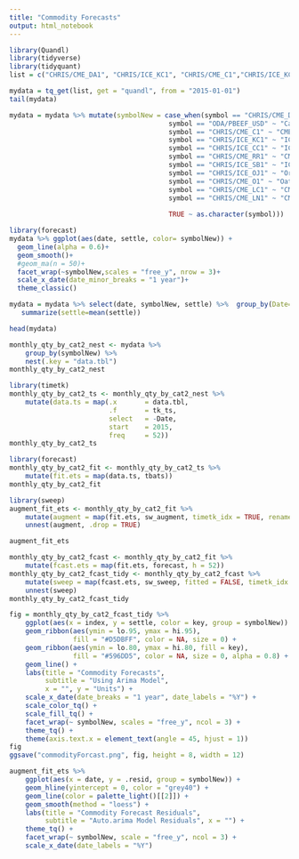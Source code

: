 ```yaml
---
title: "Commodity Forecasts"
output: html_notebook
---
```



```r
library(Quandl)
library(tidyverse)
library(tidyquant)
list = c("CHRIS/CME_DA1", "CHRIS/ICE_KC1", "CHRIS/CME_C1","CHRIS/ICE_KC1", "CHRIS/ICE_CC1", "CHRIS/CME_RR1", "CHRIS/ICE_SB1", "CHRIS/ICE_OJ1", "CHRIS/CME_O1", "CHRIS/CME_LN1","CHRIS/CME_LC1")

mydata = tq_get(list, get = "quandl", from = "2015-01-01")
tail(mydata)
```



```r
mydata = mydata %>% mutate(symbolNew = case_when(symbol == "CHRIS/CME_DA1" ~"CME Milk Futures",
                                        symbol == "ODA/PBEEF_USD" ~ "Cattle, Beef (ODA)",
                                        symbol == "CHRIS/CME_C1" ~ "CME Corn Futures",
                                        symbol == "CHRIS/ICE_KC1" ~ "ICE Coffee Futures",
                                        symbol == "CHRIS/ICE_CC1" ~ "ICE Cocoa Futures",
                                        symbol == "CHRIS/CME_RR1" ~ "CME Rice Futures",
                                        symbol == "CHRIS/ICE_SB1" ~ "ICE Sugar Futures",
                                        symbol == "CHRIS/ICE_OJ1" ~ "Orange Juice Futures",
                                        symbol == "CHRIS/CME_O1" ~ "Oats Futures",
                                        symbol == "CHRIS/CME_LC1" ~ "CME Cattle Futures",
                                        symbol == "CHRIS/CME_LN1" ~ "CME Pork Futures",
                                      
                                        TRUE ~ as.character(symbol)))
```

```r
library(forecast)
mydata %>% ggplot(aes(date, settle, color= symbolNew)) +
  geom_line(alpha = 0.6)+
  geom_smooth()+
  #geom_ma(n = 50)+
  facet_wrap(~symbolNew,scales = "free_y", nrow = 3)+
  scale_x_date(date_minor_breaks = "1 year")+
  theme_classic()

```

```r
mydata = mydata %>% select(date, symbolNew, settle) %>%  group_by(Date=floor_date(date, "week"), symbolNew) %>%
   summarize(settle=mean(settle))
```

```r
head(mydata)
```

```r
monthly_qty_by_cat2_nest <- mydata %>%
    group_by(symbolNew) %>%
    nest(.key = "data.tbl")
monthly_qty_by_cat2_nest
```
```r
library(timetk)
monthly_qty_by_cat2_ts <- monthly_qty_by_cat2_nest %>%
    mutate(data.ts = map(.x       = data.tbl, 
                         .f       = tk_ts, 
                         select   = -Date, 
                         start    = 2015,
                         freq     = 52))
monthly_qty_by_cat2_ts
```

```r
library(forecast)
monthly_qty_by_cat2_fit <- monthly_qty_by_cat2_ts %>%
    mutate(fit.ets = map(data.ts, tbats))
monthly_qty_by_cat2_fit
```
```r
library(sweep)
augment_fit_ets <- monthly_qty_by_cat2_fit %>%
    mutate(augment = map(fit.ets, sw_augment, timetk_idx = TRUE, rename_index = "date")) %>%
    unnest(augment, .drop = TRUE)

augment_fit_ets
```

```r
monthly_qty_by_cat2_fcast <- monthly_qty_by_cat2_fit %>%
    mutate(fcast.ets = map(fit.ets, forecast, h = 52))
monthly_qty_by_cat2_fcast_tidy <- monthly_qty_by_cat2_fcast %>%
    mutate(sweep = map(fcast.ets, sw_sweep, fitted = FALSE, timetk_idx = TRUE)) %>%
    unnest(sweep)
monthly_qty_by_cat2_fcast_tidy
```
```r
fig = monthly_qty_by_cat2_fcast_tidy %>%
    ggplot(aes(x = index, y = settle, color = key, group = symbolNew)) +
    geom_ribbon(aes(ymin = lo.95, ymax = hi.95), 
                fill = "#D5DBFF", color = NA, size = 0) +
    geom_ribbon(aes(ymin = lo.80, ymax = hi.80, fill = key), 
                fill = "#596DD5", color = NA, size = 0, alpha = 0.8) +
    geom_line() +
    labs(title = "Commodity Forecasts",
         subtitle = "Using Arima Model",
         x = "", y = "Units") +
    scale_x_date(date_breaks = "1 year", date_labels = "%Y") +
    scale_color_tq() +
    scale_fill_tq() +
    facet_wrap(~ symbolNew, scales = "free_y", ncol = 3) +
    theme_tq() +
    theme(axis.text.x = element_text(angle = 45, hjust = 1))
fig
ggsave("commodityForcast.png", fig, height = 8, width = 12)
```

```r
augment_fit_ets %>%
    ggplot(aes(x = date, y = .resid, group = symbolNew)) +
    geom_hline(yintercept = 0, color = "grey40") +
    geom_line(color = palette_light()[[2]]) +
    geom_smooth(method = "loess") +
    labs(title = "Commodity Forecast Residuals",
         subtitle = "Auto.arima Model Residuals", x = "") + 
    theme_tq() +
    facet_wrap(~ symbolNew, scale = "free_y", ncol = 3) +
    scale_x_date(date_labels = "%Y")
```


